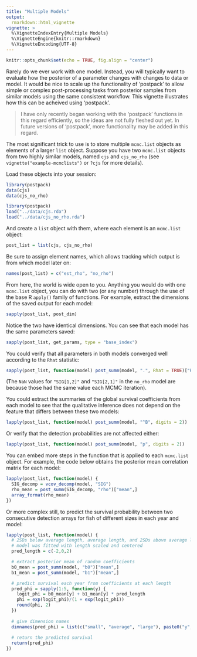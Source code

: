 ```yaml
---
title: "Multiple Models"
output: 
  rmarkdown::html_vignette
vignette: >
  %\VignetteIndexEntry{Multiple Models}
  %\VignetteEngine{knitr::rmarkdown}
  %\VignetteEncoding{UTF-8}
---
```


```r
knitr::opts_chunk$set(echo = TRUE, fig.align = "center")
```

Rarely do we ever work with one model.
Instead, you will typically want to evaluate how the posterior of a parameter changes with changes to data or model.
It would be nice to scale up the functionality of 'postpack' to allow simple or complex post-processing tasks from posterior samples from similar models using the same consistent workflow.
This vignette illustrates how this can be acheived using 'postpack'.

> I have only recently began working with the 'postpack' functions in this regard efficiently, so the ideas are not fully fleshed out yet.
> In future versions of 'postpack', more functionality may be added in this regard.

The most significant trick to use is to store multiple `mcmc.list` objects as elements of a larger `list` object.
Suppose you have two `mcmc.list` objects from two highly similar models, named `cjs` and `cjs_no_rho` (see `vignette("example-mcmclists")` or `?cjs` for more details).

Load these objects into your session:

```r
library(postpack)
data(cjs)
data(cjs_no_rho)
```

```r
library(postpack)
load("../data/cjs.rda")
load("../data/cjs_no_rho.rda")
```

And create a `list` object with them, where each element is an `mcmc.list` object:

```r
post_list = list(cjs, cjs_no_rho)
```

Be sure to assign element names, which allows tracking which output is from which model later on:

```r
names(post_list) = c("est_rho", "no_rho")
```

From here, the world is wide open to you.
Anything you would do with one `mcmc.list` object, you can do with two (or any number) through the use of the base R `apply()` family of functions.
For example, extract the dimensions of the saved output for each model:

```r
sapply(post_list, post_dim)
```

Notice the two have identical dimensions. You can see that each model has the same parameters saved:

```r
sapply(post_list, get_params, type = "base_index")
```

You could verify that all parameters in both models converged well according to the `Rhat` statistic:

```r
sapply(post_list, function(model) post_summ(model, ".", Rhat = TRUE)["Rhat",])
```

(The `NaN` values for `"SIG[1,2]"` and `"SIG[2,1]"` in the `no_rho` model are because those had the same value each MCMC iteration).

You could extract the summaries of the global survival coefficients from each model to see that the qualitative inference does not depend on the feature that differs between these two models:

```r
lapply(post_list, function(model) post_summ(model, "^B", digits = 2))
```

Or verify that the detection probabilities are not affected either:

```r
lapply(post_list, function(model) post_summ(model, "p", digits = 2))
```

You can embed more steps in the function that is applied to each `mcmc.list` object.
For example, the code below obtains the posterior mean correlation matrix for each model:

```r
lapply(post_list, function(model) {
  SIG_decomp = vcov_decomp(model, "SIG")
  rho_mean = post_summ(SIG_decomp, "rho")["mean",]
  array_format(rho_mean)
})
```

Or more complex still, to predict the survival probability between two consecutive detection arrays for fish of different sizes in each year and model:

```r
lapply(post_list, function(model) {
  # 2SDs below average length, average length, and 2SDs above average length
  # model was fitted with length scaled and centered
  pred_length = c(-2,0,2)  

  # extract posterior mean of random coefficients
  b0_mean = post_summ(model, "b0")["mean",]
  b1_mean = post_summ(model, "b1")["mean",]

  # predict survival each year from coefficients at each length
  pred_phi = sapply(1:5, function(y) {
    logit_phi = b0_mean[y] + b1_mean[y] * pred_length
    phi = exp(logit_phi)/(1 + exp(logit_phi))
    round(phi, 2)
  })
  
  # give dimension names
  dimnames(pred_phi) = list(c("small", "average", "large"), paste0("y", 1:5))
  
  # return the predicted survival
  return(pred_phi)
})

```
